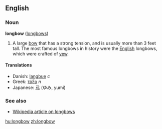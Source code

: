 ==English==

===Noun===
'''longbow''' ([[longbows]])

#A large [[bow]] that has a strong tension, and is usually more than 3 feet tall.  The most famous longbows in history were the [[English]] longbows, which were crafted of [[yew]].

====Translations====
*Danish: [[langbue]] ''c''
*Greek: [[τόξο]] ''n''
*Japanese: [[弓]] (ゆみ, yumi)

===See also===
*[[w:Longbow|Wikipedia article on longbows]]

[[hu:longbow]]
[[zh:longbow]]